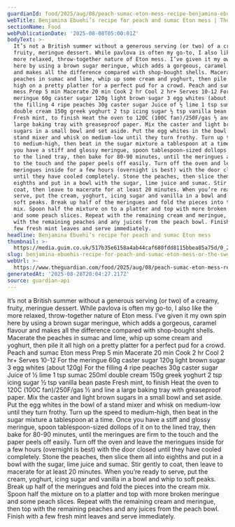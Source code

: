 ```yaml
---
guardianId: food/2025/aug/08/peach-sumac-eton-mess-recipe-benjamina-ebuehi
webTitle: Benjamina Ebuehi’s recipe for peach and sumac Eton mess | The sweet spot
sectionName: Food
webPublicationDate: '2025-08-08T05:00:01Z'
bodyText: >-
  It’s not a British summer without a generous serving (or two) of a creamy,
  fruity, meringue dessert. While pavlova is often my go-to, I also like the
  more relaxed, throw-together nature of Eton mess. I’ve given it my own spin
  here by using a brown sugar meringue, which adds a gorgeous, caramel flavour
  and makes all the difference compared with shop-bought shells. Macerate the
  peaches in sumac and lime, whip up some cream and yoghurt, then pile it all
  high on a pretty platter for a perfect pud for a crowd. Peach and sumac Eton
  mess Prep 5 min Macerate 20 min Cook 2 hr Cool 2 hr+ Serves 10-12 For the
  meringue 60g caster sugar 120g light brown sugar 3 egg whites (about 120g) For
  the filling 4 ripe peaches 30g caster sugar Juice of ½ lime 1 tsp sumac 250ml
  double cream 150g greek yoghurt 2 tsp icing sugar ½ tsp vanilla bean paste
  Fresh mint, to finish Heat the oven to 120C (100C fan)/250F/gas ½ and line a
  large baking tray with greaseproof paper. Mix the caster and light brown
  sugars in a small bowl and set aside. Put the egg whites in the bowl of a
  stand mixer and whisk on medium-low until they turn frothy. Turn up the speed
  to medium-high, then beat in the sugar mixture a tablespoon at a time. Once
  you have a stiff and glossy meringue, spoon tablespoon-sized dollops of it on
  to the lined tray, then bake for 80-90 minutes, until the meringues are firm
  to the touch and the paper peels off easily. Turn off the oven and leave the
  meringues inside for a few hours (overnight is best) with the door closed
  until they have cooled completely. Stone the peaches, then slice them all into
  eighths and put in a bowl with the sugar, lime juice and sumac. Stir gently to
  coat, then leave to macerate for at least 20 minutes. When you’re ready to
  serve, put the cream, yoghurt, icing sugar and vanilla in a bowl and whip to
  soft peaks. Break up half of the meringues and fold the pieces into the cream
  mix. Spoon half the mixture on to a platter and top with more broken meringue
  and some peach slices. Repeat with the remaining cream and meringue, then top
  with the remaining peaches and any juices from the peach bowl. Finish with a
  few fresh mint leaves and serve immediately.
headline: Benjamina Ebuehi’s recipe for peach and sumac Eton mess
thumbnail: >-
  https://media.guim.co.uk/517b35e6158a4ab44caf680fdd8115bbea85a75d/0_241_2291_1832/500.jpg
slug: benjamina-ebuehis-recipe-for-peach-and-sumac-eton-mess-or-the-sweet-spot
webUrl: >-
  https://www.theguardian.com/food/2025/aug/08/peach-sumac-eton-mess-recipe-benjamina-ebuehi
generatedAt: '2025-08-28T20:04:27.217Z'
source: guardian-api
---
```

It’s not a British summer without a generous serving (or two) of a creamy, fruity, meringue dessert. While pavlova is often my go-to, I also like the more relaxed, throw-together nature of Eton mess. I’ve given it my own spin here by using a brown sugar meringue, which adds a gorgeous, caramel flavour and makes all the difference compared with shop-bought shells. Macerate the peaches in sumac and lime, whip up some cream and yoghurt, then pile it all high on a pretty platter for a perfect pud for a crowd. Peach and sumac Eton mess Prep 5 min Macerate 20 min Cook 2 hr Cool 2 hr+ Serves 10-12 For the meringue 60g caster sugar 120g light brown sugar 3 egg whites (about 120g) For the filling 4 ripe peaches 30g caster sugar Juice of ½ lime 1 tsp sumac 250ml double cream 150g greek yoghurt 2 tsp icing sugar ½ tsp vanilla bean paste Fresh mint, to finish Heat the oven to 120C (100C fan)/250F/gas ½ and line a large baking tray with greaseproof paper. Mix the caster and light brown sugars in a small bowl and set aside. Put the egg whites in the bowl of a stand mixer and whisk on medium-low until they turn frothy. Turn up the speed to medium-high, then beat in the sugar mixture a tablespoon at a time. Once you have a stiff and glossy meringue, spoon tablespoon-sized dollops of it on to the lined tray, then bake for 80-90 minutes, until the meringues are firm to the touch and the paper peels off easily. Turn off the oven and leave the meringues inside for a few hours (overnight is best) with the door closed until they have cooled completely. Stone the peaches, then slice them all into eighths and put in a bowl with the sugar, lime juice and sumac. Stir gently to coat, then leave to macerate for at least 20 minutes. When you’re ready to serve, put the cream, yoghurt, icing sugar and vanilla in a bowl and whip to soft peaks. Break up half of the meringues and fold the pieces into the cream mix. Spoon half the mixture on to a platter and top with more broken meringue and some peach slices. Repeat with the remaining cream and meringue, then top with the remaining peaches and any juices from the peach bowl. Finish with a few fresh mint leaves and serve immediately.
